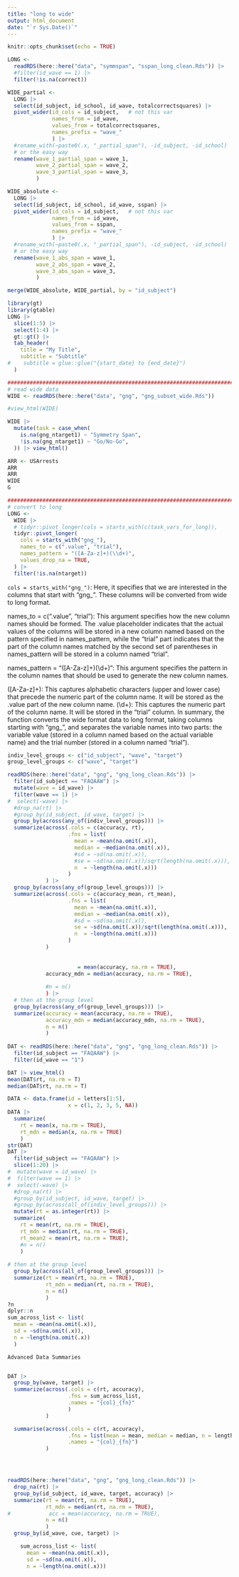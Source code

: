 ```yaml
---
title: "long to wide"
output: html_document
date: "`r Sys.Date()`"
---
```


```r
knitr::opts_chunk$set(echo = TRUE)
```

```r
LONG <- 
  readRDS(here::here("data", "symmspan", "sspan_long_clean.Rds")) |>
  #filter(id_wave == 1) |>
  filter(!is.na(correct))

WIDE_partial <-
  LONG |>
  select(id_subject, id_school, id_wave, totalcorrectsquares) |>
  pivot_wider(id_cols = id_subject,   # not this var
              names_from = id_wave,
              values_from = totalcorrectsquares,
              names_prefix = "wave_"
              ) |>
  #rename_with(~paste0(.x, "_partial_span"), -id_subject, -id_school) |>
  # or the easy way
  rename(wave_1_partial_span = wave_1,
         wave_2_partial_span = wave_2,
         wave_3_partial_span = wave_3,
         )

WIDE_absolute <-
  LONG |>
  select(id_subject, id_school, id_wave, sspan) |>
  pivot_wider(id_cols = id_subject,   # not this var
              names_from = id_wave,
              values_from = sspan,
              names_prefix = "wave_"
              ) |>
  #rename_with(~paste0(.x, "_partial_span"), -id_subject, -id_school) |>
  # or the easy way
  rename(wave_1_abs_span = wave_1,
         wave_2_abs_span = wave_2,
         wave_3_abs_span = wave_3,
         )

merge(WIDE_absolute, WIDE_partial, by = "id_subject")
```








```r
library(gt)
library(gtable)
LONG |>
  slice(1:5) |>
  select(1:4) |>
  gt::gt() |>
  tab_header(
    title = "My Title",
    subtitle = "Subtitle"
#    subtitle = glue::glue("{start_date} to {end_date}")
  )

################################################################################
# read wide data
WIDE <- readRDS(here::here("data", "gng", "gng_subset_wide.Rds"))

#view_html(WIDE)

WIDE |>
  mutate(task = case_when(
    is.na(gng_ntarget1) ~ "Symmetry Span",
    !is.na(gng_ntarget1) ~ "Go/No-Go",
  )) |> view_html()
```


```r
ARR <- USArrests
ARR
ARR 
WIDE
G

################################################################################
# convert to long
LONG <-
  WIDE |>
  # tidyr::pivot_longer(cols = starts_with(c(task_vars_for_long)),
  tidyr::pivot_longer(
    cols = starts_with("gng_"),
    names_to = c(".value", "trial"),
    names_pattern = "([A-Za-z]+)(\\d+)",
    values_drop_na = TRUE,
  ) |>
  filter(!is.na(ntarget))

```

`cols = starts_with("gng_")`: Here, it specifies that we are interested in the columns that start with "gng_". These columns will be converted from wide to long format.

names_to = c(".value", "trial"): This argument specifies how the new column names should be formed. The .value placeholder indicates that the actual values of the columns will be stored in a new column named based on the pattern specified in names_pattern, while the "trial" part indicates that the part of the column names matched by the second set of parentheses in names_pattern will be stored in a column named "trial".

names_pattern = "([A-Za-z]+)(\\d+)": This argument specifies the pattern in the column names that should be used to generate the new column names.

([A-Za-z]+): This captures alphabetic characters (upper and lower case) that precede the numeric part of the column name. It will be stored as the .value part of the new column name.
(\\d+): This captures the numeric part of the column name. It will be stored in the "trial" column.
In summary, the function converts the wide format data to long format, taking columns starting with "gng_", and separates the variable names into two parts: the variable value (stored in a column named based on the actual variable name) and the trial number (stored in a column named "trial").





```r
indiv_level_groups <- c("id_subject", "wave", "target")
group_level_groups <- c("wave", "target")

readRDS(here::here("data", "gng", "gng_long_clean.Rds")) |>
  filter(id_subject == "FAQAAW") |>
  mutate(wave = id_wave) |>  
  filter(wave == 1) |>
#  select(-wave) |>
  #drop_na(rt) |>
  #group_by(id_subject, id_wave, target) |>
  group_by(across(any_of(indiv_level_groups))) |>
  summarize(across(.cols = c(accuracy, rt),
                   .fns = list(
                     mean = ~mean(na.omit(.x)),
                     median = ~median(na.omit(.x)),
                     #sd = ~sd(na.omit(.x)),
                     #se = ~sd(na.omit(.x))/sqrt(length(na.omit(.x))),
                     n  = ~length(na.omit(.x)))
                   )
            ) |>
  group_by(across(any_of(group_level_groups))) |>
  summarize(across(.cols = c(accuracy_mean, rt_mean),
                   .fns = list(
                     mean = ~mean(na.omit(.x)),
                     median = ~median(na.omit(.x)),
                     #sd = ~sd(na.omit(.x)),
                     se = ~sd(na.omit(.x))/sqrt(length(na.omit(.x))),
                     n  = ~length(na.omit(.x)))
                   )
            )
                   
                     
                      = mean(accuracy, na.rm = TRUE),
            accuracy_mdn = median(accuracy, na.rm = TRUE),
            
            #n = n()
            ) |>
  # then at the group level
  group_by(across(any_of(group_level_groups))) |>
  summarize(accuracy = mean(accuracy, na.rm = TRUE),
            accuracy_mdn = median(accuracy_mdn, na.rm = TRUE),
            n = n()
            ) 
  
DAT <- readRDS(here::here("data", "gng", "gng_long_clean.Rds")) |> 
  filter(id_subject == "FAQAAW") |> 
  filter(id_wave == "1")

DAT |> view_html()
mean(DAT$rt, na.rm = T)
median(DAT$rt, na.rm = T)

DATA <- data.frame(id = letters[1:5],
                   x = c(1, 2, 3, 5, NA))
DATA |>
  summarize(
    rt = mean(x, na.rm = TRUE),
    rt_mdn = median(x, na.rm = TRUE)
    )
str(DAT)
DAT |>
  filter(id_subject == "FAQAAW") |>
  slice(1:20) |>
#  mutate(wave = id_wave) |>  
#  filter(wave == 1) |>
#  select(-wave) |>
  #drop_na(rt) |>
  #group_by(id_subject, id_wave, target) |>
  #group_by(across(all_of(indiv_level_groups))) |>
  mutate(rt = as.integer(rt)) |>
  summarize(
    rt = mean(rt, na.rm = TRUE),
    rt_mdn = median(rt, na.rm = TRUE),
    rt_mean2 = mean(rt, na.rm = TRUE),
    #n = n()
    )
  
# then at the group level
  group_by(across(all_of(group_level_groups))) |>
  summarize(rt = mean(rt, na.rm = TRUE),
            rt_mdn = median(rt, na.rm = TRUE),
            n = n()
            )
?n
dplyr::n
sum_across_list <- list(
  mean = ~mean(na.omit(.x)),
  sd = ~sd(na.omit(.x)),
  n = ~length(na.omit(.x))
  )

Advanced Data Summaries


DAT |>
  group_by(wave, target) |>
  summarize(across(.cols = c(rt, accuracy), 
                   .fns = sum_across_list,
                   .names = "{col}_{fn}"
                   )
            )

  summarise(across(.cols = c(rt, accuracy),
                   .fns = list(mean = mean, median = median, n = length),
                   .names = "{col}_{fn}")
            )




readRDS(here::here("data", "gng", "gng_long_clean.Rds")) |>
  drop_na(rt) |>
  group_by(id_subject, id_wave, target, accuracy) |>
  summarize(rt = mean(rt, na.rm = TRUE),
            rt_mdn = median(rt, na.rm = TRUE),
#            acc = mean(accuracy, na.rm = TRUE),
            n = n()
            ) 
  group_by(id_wave, cue, target) |>

    sum_across_list <- list(
      mean = ~mean(na.omit(.x)),
      sd = ~sd(na.omit(.x)),
      n = ~length(na.omit(.x)))
```



